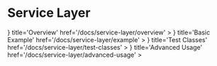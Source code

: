 # Service Layer


<Cards num={2}>
  <Card
    icon={
      <svg
        xmlns='http://www.w3.org/2000/svg'
        className='w-6 h-6'
        viewBox='0 0 24 24'
        strokeWidth={2}
        stroke='currentColor'
        fill='none'
        strokeLinecap='round'
        strokeLinejoin='round'
      >
        <path stroke='none' d='M0 0h24v24H0z' fill='none'></path>
        <path d='M9 6l6 6l-6 6'></path>
      </svg>
    }
    title='Overview'
    href='/docs/service-layer/overview'
  ></Card>
  <Card
    icon={
      <svg
        xmlns='http://www.w3.org/2000/svg'
        className='w-6 h-6'
        viewBox='0 0 24 24'
        strokeWidth={2}
        stroke='currentColor'
        fill='none'
        strokeLinecap='round'
        strokeLinejoin='round'
      >
        <path stroke='none' d='M0 0h24v24H0z' fill='none'></path>
        <path d='M4 20h4l10.5 -10.5a1.5 1.5 0 0 0 -4 -4l-10.5 10.5v4'></path>
        <path d='M13.5 6.5l4 4'></path>
      </svg>
    }
    title='Basic Example'
    href='/docs/service-layer/example'
  ></Card>
  <Card
    icon={
      <svg
        xmlns='http://www.w3.org/2000/svg'
        className='w-6 h-6'
        viewBox='0 0 24 24'
        strokeWidth={2}
        stroke='currentColor'
        fill='none'
        strokeLinecap='round'
        strokeLinejoin='round'
      >
        <path stroke='none' d='M0 0h24v24H0z' fill='none'></path>
        <path d='M20 8.04l-12.122 12.124a2.857 2.857 0 1 1 -4.041 -4.04l12.122 -12.124'></path>
        <path d='M7 13h8'></path>
        <path d='M19 15l1.5 1.6a2 2 0 1 1 -3 0l1.5 -1.6z'></path>
        <path d='M15 3l6 6'></path>
      </svg>
    }
    title='Test Classes'
    href='/docs/service-layer/test-classes'
  ></Card>
  <Card
    icon={
      <svg
        xmlns='http://www.w3.org/2000/svg'
        className='w-6 h-6'
        viewBox='0 0 24 24'
        strokeWidth={2}
        stroke='currentColor'
        fill='none'
        strokeLinecap='round'
        strokeLinejoin='round'
      >
        <path stroke='none' d='M0 0h24v24H0z' fill='none'></path>
        <path d='M11.482 20.924a1.666 1.666 0 0 1 -1.157 -1.241a1.724 1.724 0 0 0 -2.573 -1.066c-1.543 .94 -3.31 -.826 -2.37 -2.37a1.724 1.724 0 0 0 -1.065 -2.572c-1.756 -.426 -1.756 -2.924 0 -3.35a1.724 1.724 0 0 0 1.066 -2.573c-.94 -1.543 .826 -3.31 2.37 -2.37c1 .608 2.296 .07 2.572 -1.065c.426 -1.756 2.924 -1.756 3.35 0a1.724 1.724 0 0 0 2.573 1.066c1.543 -.94 3.31 .826 2.37 2.37a1.724 1.724 0 0 0 1.065 2.572c1.312 .318 1.644 1.794 .995 2.697'></path>
        <path d='M9 12a3 3 0 1 0 6 0a3 3 0 0 0 -6 0'></path>
        <path d='M20 21l2 -2l-2 -2'></path>
        <path d='M17 17l-2 2l2 2'></path>
      </svg>
    }
    title='Advanced Usage'
    href='/docs/service-layer/advanced-usage'
  ></Card>
</Cards>
